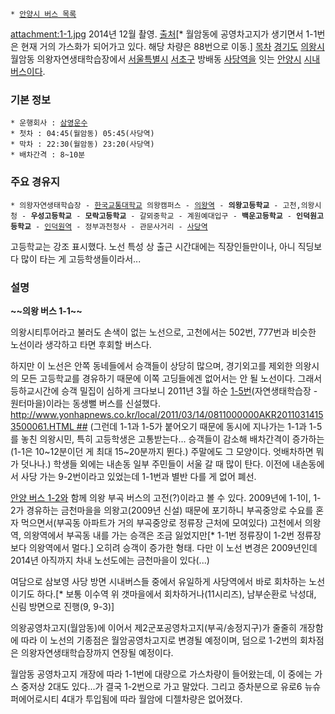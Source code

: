  * [[안양시 버스 목록]]

attachment:1-1.jpg
2014년 12월 촬영. [http://asq46.blog.me/220219363705 출처][* 월암동에 공영차고지가 생기면서 1-1번은 현재 거의 가스화가 되어가고 있다. 해당 차량은 88번으로 이동.]
[[목차]]
[[경기도]] [[의왕시]] 월암동 의왕자연생태학습장에서 [[서울특별시]] [[서초구]] 방배동 [[사당역]]을 잇는 [[안양시]] [[시내버스]]이다.

=== 기본 정보 ===
 * 운행회사 : [[삼영운수]]
 * 첫차 : 04:45(월암동) 05:45(사당역)
 * 막차 : 22:30(월암동) 23:20(사당역)
 * 배차간격 : 8~10분

=== 주요 경유지 ===
 * 의왕자연생태학습장 - [[한국교통대학교]] 의왕캠퍼스 - [[의왕역]] - '''의왕고등학교''' - 고천,의왕시청 - '''우성고등학교''' - '''모락고등학교''' - 갈뫼중학교 - 계원예대입구 - '''백운고등학교''' - '''인덕원고등학교''' - [[인덕원역]] - 정부과천청사 - 관문사거리 - [[사당역]]

고등학교는 강조 표시했다. 노선 특성 상 출근 시간대에는 직장인들만이나, 아니 직딩보다 많이 타는 게 고등학생들이라서...
=== 설명 ===
'''~~의왕 버스 1-1~~'''

의왕시티투어라고 불러도 손색이 없는 노선으로, 고천에서는 502번, 777번과 비슷한 노선이라 생각하고 타면 후회할 버스다.

하지만 이 노선은 안쪽 동네들에서 승객들이 상당히 많으며, 경기외고를 제외한 의왕시의 모든 고등학교를 경유하기 때문에 이쪽 고딩들에겐 없어서는 안 될 노선이다. 그래서 등하교시간에 승객 밀집이 심하게 크다보니 2011년 3월 하순 [[안양 버스 1-5|1-5번]](자연생태학습장 - 원터마을)이라는 동생뻘 버스를 신설했다. [[http://www.yonhapnews.co.kr/local/2011/03/14/0811000000AKR20110314153500061.HTML ##]] (그런데 1-1과 1-5가 붙어오기 때문에 동시에 지나가는 1-1과 1-5를 놓친 의왕시민, 특히 고등학생은 고통받는다... 승객들이 감소해 배차간격이 증가하는(1-1은 10~12분이던 게 최대 15~20분까지 뛴다.) 주말에도 그 모양이다. 엇배차하면 뭐가 덧나나.) 학생들 외에는 내손동 일부 주민들이 서울 갈 때 많이 탄다. 이전에 내손동에서 사당 가는 9-2번이라고 있었는데 1-1번과 별반 다를 게 없어 폐선.

[[안양 버스 1-2]]와 함께 의왕 부곡 버스의 고전(?)이라고 볼 수 있다. 2009년에 1-1이, 1-2가 경유하는 금천마을을 의왕고(2009년 신설) 때문에 포기하니 부곡중앙로 수요를 혼자 먹으면서(부곡동 아파트가 거의 부곡중앙로 정류장 근처에 모여있다) 고천에서 의왕역, 의왕역에서 부곡동 내를 가는 승객은 조금 잃었지만[* 1-1번 정류장이 1-2번 정류장보다 의왕역에서 멀다.] 오히려 승객이 증가한 형태. 다만 이 노선 변경은 2009년인데 2014년 아직까지 차내 노선도에는 금천마을이 있다(...)

여담으로 삼보영 사당 방면 시내버스들 중에서 유일하게 사당역에서 바로 회차하는 노선이기도 하다.[* 보통 이수역 위 갯마을에서 회차하거나(11시리즈), 남부순환로 낙성대, 신림 방면으로 진행(9, 9-3)]

의왕공영차고지(월암동)에 이어서 제2군포공영차고지(부곡/송정지구)가 줄줄히 개장함에 따라 이 노선의 기종점은 월암공영차고지로 변경될 예정이며, 덤으로 1-2번의 회차점은 의왕자연생태학습장까지 연장될 예정이다.

월암동 공영차고지 개장에 따라 1-1번에 대량으로 가스차량이 들어왔는데, 이 중에는 가스 중저상 2대도 있다...가 결국 1-2번으로 가고 말았다. 그리고 증차분으로 유로6 뉴슈퍼에어로시티 4대가 투입됨에 따라 월암에 디젤차량은 없어졌다.
